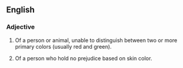 ==English==

===Adjective===

# {{notcomparable}} Of a person or animal, unable to distinguish between two or more primary colors (usually red and green).
# Of a person who hold no prejudice based on skin color.